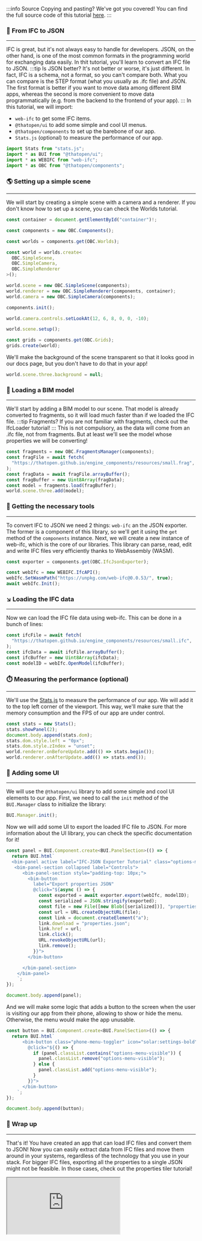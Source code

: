 :::info Source
Copying and pasting? We've got you covered! You can find the full source code of this tutorial [here](https://github.com/ThatOpen/engine_components/blob/main/packages/core/src/ifc/IfcJsonExporter/example.ts).
:::

### 💱 From IFC to JSON
---
IFC is great, but it's not always easy to handle for developers. JSON, on the other hand, is one of the most common formats in the programming world for exchanging data easily. In thit tutorial, you'll learn to convert an IFC file to JSON.
:::tip Is JSON better?
It's not better or worse, it's just different. In fact, IFC is a schema, not a format, so you can't compare both. What you can compare is the STEP format (what you usually as .ifc file) and JSON. The first format is better if you want to move data among different BIM apps, whereas the second is more convenient to move data programmatically (e.g. from the backend to the frontend of your app).
:::
In this tutorial, we will import:
- `web-ifc` to get some IFC items.
- `@thatopen/ui` to add some simple and cool UI menus.
- `@thatopen/components` to set up the barebone of our app.
- `Stats.js` (optional) to measure the performance of our app.

```js
import Stats from "stats.js";
import * as BUI from "@thatopen/ui";
import * as WEBIFC from "web-ifc";
import * as OBC from "@thatopen/components";
```
### 🌎 Setting up a simple scene
---
We will start by creating a simple scene with a camera and a renderer. If you don't know how to set up a scene, you can check the Worlds tutorial.

```js
const container = document.getElementById("container")!;

const components = new OBC.Components();

const worlds = components.get(OBC.Worlds);

const world = worlds.create<
  OBC.SimpleScene,
  OBC.SimpleCamera,
  OBC.SimpleRenderer
>();

world.scene = new OBC.SimpleScene(components);
world.renderer = new OBC.SimpleRenderer(components, container);
world.camera = new OBC.SimpleCamera(components);

components.init();

world.camera.controls.setLookAt(12, 6, 8, 0, 0, -10);

world.scene.setup();

const grids = components.get(OBC.Grids);
grids.create(world);
```
We'll make the background of the scene transparent so that it looks good in our docs page, but you don't have to do that in your app!

```js
world.scene.three.background = null;
```
### 🧳 Loading a BIM model
---
We'll start by adding a BIM model to our scene. That model is already converted to fragments, so it will load much faster than if we loaded the IFC file.
:::tip Fragments?
If you are not familiar with fragments, check out the IfcLoader tutorial!
:::
This is not compulsory, as the data will come from an .ifc file, not from fragments. But at least we'll see the model whose properties we will be converting!

```js
const fragments = new OBC.FragmentsManager(components);
const fragFile = await fetch(
  "https://thatopen.github.io/engine_components/resources/small.frag",
);
const fragData = await fragFile.arrayBuffer();
const fragBuffer = new Uint8Array(fragData);
const model = fragments.load(fragBuffer);
world.scene.three.add(model);
```
### 🧰 Getting the necessary tools
---
To convert IFC to JSON we need 2 things: `web-ifc` an the JSON exporter. The former is a component of this library, so we'll get it using the `get` method of the `components` instance. Next, we will create a new instance of web-ifc, which is the core of our libraries. This library can parse, read, edit and write IFC files very efficiently thanks to WebAssembly (WASM).

```js
const exporter = components.get(OBC.IfcJsonExporter);

const webIfc = new WEBIFC.IfcAPI();
webIfc.SetWasmPath("https://unpkg.com/web-ifc@0.0.53/", true);
await webIfc.Init();
```
### ↘️ Loading the IFC data
---
Now we can load the IFC file data using web-ifc. This can be done in a bunch of lines:

```js
const ifcFile = await fetch(
  "https://thatopen.github.io/engine_components/resources/small.ifc",
);
const ifcData = await ifcFile.arrayBuffer();
const ifcBuffer = new Uint8Array(ifcData);
const modelID = webIfc.OpenModel(ifcBuffer);
```
### ⏱️ Measuring the performance (optional)
---
We'll use the [Stats.js](https://github.com/mrdoob/stats.js) to measure the performance of our app. We will add it to the top left corner of the viewport. This way, we'll make sure that the memory consumption and the FPS of our app are under control.

```js
const stats = new Stats();
stats.showPanel(2);
document.body.append(stats.dom);
stats.dom.style.left = "0px";
stats.dom.style.zIndex = "unset";
world.renderer.onBeforeUpdate.add(() => stats.begin());
world.renderer.onAfterUpdate.add(() => stats.end());
```
### 🧩 Adding some UI
---
We will use the `@thatopen/ui` library to add some simple and cool UI elements to our app. First, we need to call the `init` method of the `BUI.Manager` class to initialize the library:

```js
BUI.Manager.init();
```
Now we will add some UI to export the loaded IFC file to JSON. For more information about the UI library, you can check the specific documentation for it!

```js
const panel = BUI.Component.create<BUI.PanelSection>(() => {
  return BUI.html`
  <bim-panel active label="IFC-JSON Exporter Tutorial" class="options-menu">
   <bim-panel-section collapsed label="Controls">
      <bim-panel-section style="padding-top: 10px;">
        <bim-button 
          label="Export properties JSON" 
          @click="${async () => {
            const exported = await exporter.export(webIfc, modelID);
            const serialized = JSON.stringify(exported);
            const file = new File([new Blob([serialized])], "properties.json");
            const url = URL.createObjectURL(file);
            const link = document.createElement("a");
            link.download = "properties.json";
            link.href = url;
            link.click();
            URL.revokeObjectURL(url);
            link.remove();
          }}">  
        </bim-button>  

      </bim-panel-section>
    </bim-panel>
    `;
});

document.body.append(panel);
```
And we will make some logic that adds a button to the screen when the user is visiting our app from their phone, allowing to show or hide the menu. Otherwise, the menu would make the app unusable.

```js
const button = BUI.Component.create<BUI.PanelSection>(() => {
  return BUI.html`
      <bim-button class="phone-menu-toggler" icon="solar:settings-bold"
        @click="${() => {
          if (panel.classList.contains("options-menu-visible")) {
            panel.classList.remove("options-menu-visible");
          } else {
            panel.classList.add("options-menu-visible");
          }
        }}">
      </bim-button>
    `;
});

document.body.append(button);
```
### 🎉 Wrap up
---
That's it! You have created an app that can load IFC files and convert them to JSON! Now you can easily extract data from IFC files and move them around in your systems, regardless of the technology that you use in your stack. For bigger IFC files, exporting all the properties to a single JSON might not be feasible. In those cases, check out the properties tiler tutorial!



<iframe src="https://thatopen.github.io/engine_components/examples/IfcJsonExporter"></iframe>